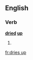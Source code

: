==English==

===Verb===
'''[[dried]] [[up]]'''
# {{en-third-person singular of|dry up}}

[[fr:dries up]]